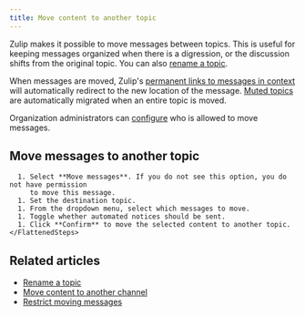 ```yaml
---
title: Move content to another topic
---
```



Zulip makes it possible to move messages between topics. This is
useful for keeping messages organized when there is a digression, or
the discussion shifts from the original topic. You can also [rename a
topic](/help/rename-a-topic).

When messages are moved, Zulip's [permanent links to messages in
context](/help/link-to-a-message-or-conversation#get-a-link-to-a-specific-message)
will automatically redirect to the new location of the message. [Muted
topics](/help/mute-a-topic) are automatically migrated when an entire
topic is moved.

Organization administrators can [configure](/help/restrict-moving-messages) who
is allowed to move messages.

## Move messages to another topic

<Tabs>
  <TabItem label="Desktop/Web">
    <FlattenedSteps>
      <MessageActionsMenu />

      1. Select **Move messages**. If you do not see this option, you do not have permission
         to move this message.
      1. Set the destination topic.
      1. From the dropdown menu, select which messages to move.
      1. Toggle whether automated notices should be sent.
      1. Click **Confirm** to move the selected content to another topic.
    </FlattenedSteps>
  </TabItem>
</Tabs>

## Related articles

* [Rename a topic](/help/rename-a-topic)
* [Move content to another channel](/help/move-content-to-another-channel)
* [Restrict moving messages](/help/restrict-moving-messages)
